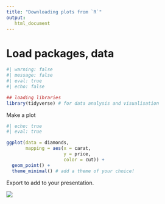 ```yaml
---
title: "Downloading plots from `R`"
output: 
   html_document
---
```


# Load packages, data

```r
#| warning: false
#| message: false
#| eval: true
#| echo: false

## loading libraries
library(tidyverse) # for data analysis and visualisation
```

Make a plot

```r
#| echo: true
#| eval: true

ggplot(data = diamonds, 
       mapping = aes(x = carat, 
                     y = price, 
                     color = cut)) +
  geom_point() + 
  theme_minimal() # add a theme of your choice!
```

Export to add to your presentation.

![](ae-14_images/export.png)
